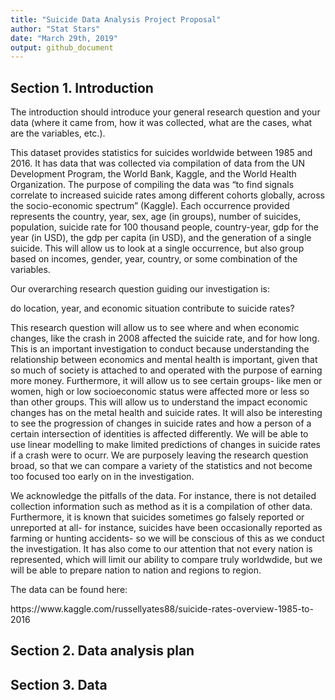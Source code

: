 ```yaml
---
title: "Suicide Data Analysis Project Proposal"
author: "Stat Stars"
date: "March 29th, 2019"
output: github_document
---
```


## Section 1. Introduction

The introduction should introduce your general research question and your data (where it came from, how it was collected, what are the cases, what are the variables, etc.).

This dataset provides statistics for suicides worldwide between 1985 and 2016. It has data that was collected via compilation of data from the UN Development Program, the World Bank, Kaggle, and the World Health Organization. The purpose of compiling the data was “to find signals correlate to increased suicide rates among different cohorts globally, across the socio-economic spectrum” (Kaggle). Each occurrence provided represents the country, year, sex, age (in groups), number of suicides, population, suicide rate for 100 thousand people, country-year, gdp for the year (in USD), the gdp per capita (in USD), and the generation of a single suicide. This will allow us to look at a single occurrence, but also group based on incomes, gender, year, country, or some combination of the variables.  

Our overarching research question guiding our investigation is: 

do location, year, and economic situation contribute to suicide rates? 

This research question will allow us to see where and when economic changes, like the crash in 2008 affected the suicide rate, and for how long. This is an important investigation to conduct because understanding the relationship between economics and mental health is important, given that so much of society is attached to and operated with the purpose of earning more money. Furthermore, it will allow us to see certain groups- like men or women, high or low socioeconomic status were affected more or less so than other groups. This will allow us to understand the impact economic changes has on the metal health and suicide rates. It will also be interesting to see the progression of changes in suicide rates and how a person of a certain intersection of identities is affected differently. We will be able to use linear modelling to make limited predictions of changes in suicide rates if a crash were to ocurr. We are purposely leaving the research question broad, so that we can compare a variety of the statistics and not become too focused too early on in the investigation. 

We acknowledge the pitfalls of the data. For instance, there is not detailed collection information such as method as it is a compilation of other data. Furthermore, it is known that suicides sometimes go falsely reported or unreported at all- for instance, suicides have been occasionally reported as farming or hunting accidents- so we will be conscious of this as we conduct the investigation. It has also come to our attention that not every nation is represented, which will limit our ability to compare truly worldwdide, but we will be able to prepare nation to nation and regions to region. 

The data can be found here:

https://www.kaggle.com/russellyates88/suicide-rates-overview-1985-to-2016 

## Section 2. Data analysis plan

## Section 3. Data